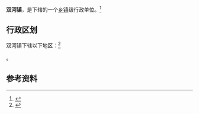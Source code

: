 {{中国乡级行政区|15/01/22/100/000}}

'''双河镇'''，是{{PRC admin/fullname|15/01/22/100/000|3}}下辖的一个[[乡镇|乡镇]]级行政单位。<ref>{{PRC admin/ref sgc|{{PRC admin/parent|15/01/22/100/000}}}}</ref>

== 行政区划 ==

双河镇下辖以下地区：<ref>{{PRC admin/ref sgc|15/01/22/100/000}}</ref>

{{PRC admin/children|15/01/22/100/000}}。

== 参考资料 ==

{{reflist}}

{{行政区划小作品}}
{{PRC admin/navcat|15/01/22/100/000}}